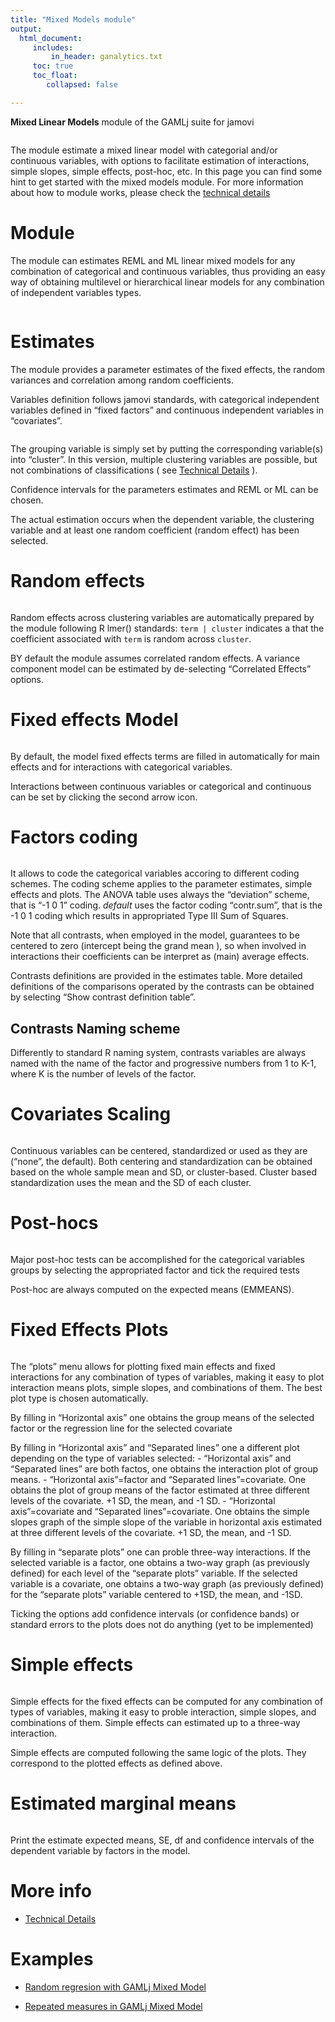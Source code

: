 ```yaml
---
title: "Mixed Models module"
output: 
  html_document:
     includes:
         in_header: ganalytics.txt
     toc: true
     toc_float:
        collapsed: false

---
```



**Mixed Linear Models** module of the GAMLj suite for jamovi

<img src="mixed/i1.png" class="img-responsive" alt="">

The module estimate a mixed linear model with categorial and/or continuous variables, with options to facilitate estimation of interactions, simple slopes, simple effects, post-hoc, etc. In this page you can find some hint to get started with the mixed models module. For more information about how to module works, please check the [technical details](mixed_specs.html)
 

# Module
The module can estimates REML and ML linear mixed models for any combination of categorical and continuous variables, thus providing an easy way of obtaining multilevel or hierarchical linear models for any combination of independent variables types.

<img src="mixed/i2.png" class="img-responsive" alt="">


# Estimates
The module provides a parameter estimates of the fixed effects, the random variances and correlation among random coefficients.

Variables definition follows jamovi standards, with categorical independent variables defined in "fixed factors" and continuous independent variables in "covariates".

<img src="mixed/variables.png" class="img-responsive" alt="">


The grouping variable is simply set by putting the corresponding variable(s) into "cluster". In this version, multiple clustering variables are possible, but not combinations of classifications ( see [Technical Details](mixed_specs.html) ). 

Confidence intervals for the parameters estimates and  REML or ML can be chosen.

The actual estimation occurs when the dependent variable, the clustering variable and at least one random coefficient (random effect) has been selected.

# Random effects

<img src="mixed/i4.png" class="img-responsive" alt="">

Random effects across clustering variables are automatically prepared by the module following R lmer() standards: `term | cluster` indicates a that the coefficient associated with `term` is random across `cluster`. 

BY default the module assumes correlated random effects. A variance component model can be estimated by de-selecting "Correlated Effects" options.

# Fixed effects Model 
<img src="mixed/i3.png" class="img-responsive" alt="">

By default, the model fixed effects terms are filled in automatically for main effects and for interactions with categorical variables. 

Interactions between continuous variables or categorical and continuous can be set by clicking the second arrow icon.

# Factors coding
<img src="mixed/i5.png" class="img-responsive" alt="">

It allows to code the categorical variables accoring to different coding schemes. The coding scheme applies to the parameter estimates, simple effects and plots. The ANOVA table uses always the "deviation" scheme, that is "-1 0 1" coding. _default_ uses the factor coding "contr.sum", that is the -1 0 1 coding which results in appropriated Type III Sum of Squares.

Note that all contrasts, when employed in the model, guarantees to be centered to zero (intercept being the grand mean ), so when involved in interactions their coefficients can be interpret as (main) average effects.

Contrasts definitions are provided in the estimates table. More detailed definitions of the comparisons operated by the contrasts can be obtained by selecting "Show contrast definition table". 

## Contrasts Naming scheme

Differently to standard R naming system, contrasts variables are always named with the name of the factor and progressive numbers from 1 to K-1, where K is the number of levels of the factor.

# Covariates Scaling
<img src="mixed/i6.png" class="img-responsive" alt="">

Continuous variables can be centered, standardized or used as they are ("none", the default). Both centering and standardization can be obtained based on the whole sample mean and SD, or cluster-based. Cluster based standardization uses the mean and the SD of each cluster.


# Post-hocs
<img src="mixed/i8a.png" class="img-responsive" alt="">

Major post-hoc tests can be accomplished for the categorical variables groups by selecting the appropriated factor and tick the required tests

Post-hoc are always computed on the expected means (EMMEANS). 

# Fixed Effects Plots

<img src="mixed/i7.png" class="img-responsive" alt="">

The "plots" menu allows for plotting  fixed main effects and fixed interactions for any combination of types of variables, 
making it easy to plot interaction means plots, simple slopes, and combinations of them. The best plot type is chosen automatically.

By filling in "Horizontal axis" one obtains the group means of the selected factor or the regression line for the selected covariate

By filling in "Horizontal axis" and "Separated lines" one a different plot depending on the type of variables selected:
  - "Horizontal axis" and "Separated lines" are both factos, one obtains the interaction plot of group means.
  - "Horizontal axis"=factor and "Separated lines"=covariate. One obtains the plot of group means of the factor estimated at three different levels of the covariate. +1 SD, the mean, and -1 SD.
  - "Horizontal axis"=covariate and "Separated lines"=covariate. One obtains the simple slopes graph of the simple slope of the variable in horizontal axis estimated at three different levels of the covariate. +1 SD, the mean, and -1 SD.
  
By filling in "separate plots" one can proble three-way interactions. If the selected variable is a factor, one obtains a two-way graph (as previously defined) for each level of the "separate plots" variable. If the selected variable is a covariate, one obtains a two-way graph (as previously defined) for the "separate plots" variable centered to +1SD, the mean, and -1SD.

Ticking the options add confidence intervals (or confidence bands) or standard errors to the plots does not do anything (yet to be implemented)

# Simple effects

<img src="mixed/ai8.png" class="img-responsive" alt="">

Simple effects for the fixed effects can be computed for any combination of types of variables, 
making it easy to proble interaction, simple slopes, and combinations of them. 
Simple effects can estimated  up to a three-way interaction.

Simple effects are computed following the same logic of the plots. They correspond to the plotted effects as defined above.

# Estimated marginal means

<img src="mixed/i9.png" class="img-responsive" alt="">

Print the estimate expected means, SE, df and confidence intervals of the dependent variable by factors in the model.

# More info

* [Technical Details](mixed_specs.html)

# Examples

* [Random regresion with GAMLj Mixed Model](mixed_example1.html)

* [Repeated measures in GAMLj Mixed Model](mixed_example2.html)
